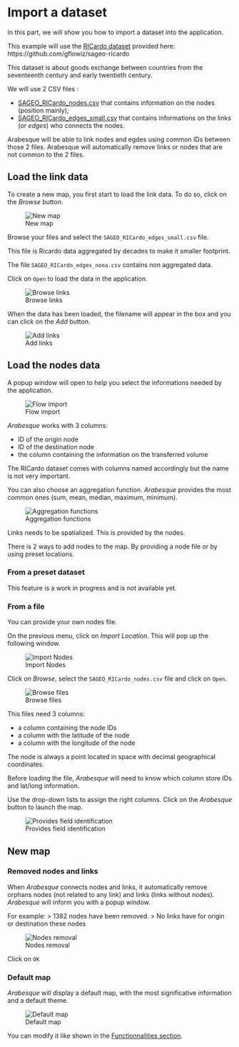 # Import a dataset

In this part, we will show you how to import a dataset into the application.

This example will use the [RICardo dataset](https://github.com/gflowiz/sageo-ricardo) provided here:
https://github.com/gflowiz/sageo-ricardo

This dataset is about goods exchange between countries from the seventeenth century and early twentieth century.

We will use 2 CSV files :

- [SAGEO_RICardo_nodes.csv](https://raw.githubusercontent.com/gflowiz/sageo-ricardo/master/SAGEO_RICardo_nodes.csv) that contains information on the nodes (position mainly);
- [SAGEO_RICardo_edges_small.csv](https://raw.githubusercontent.com/gflowiz/sageo-ricardo/master/SAGEO_RICardo_edges_small.csv) that contains informations on the links (or *edges*) who connects the nodes.

Arabesque will be able to link nodes and egdes using common IDs between those 2 files. Arabesque will automatically remove links or nodes that are not common to the 2 files.


## Load the link data

To create a new map, you first start to load the link data.
To do so, click on the *Browse* button.

![New map](images/functions/new_map/00_new_map.png)

Browse your files and select the `SAGEO_RICardo_edges_small.csv` file.

This file is Ricardo data aggregated by decades to make it smaller footprint.

The file `SAGEO_RICardo_edges_nona.csv` contains non aggregated data.

Click on `Open` to load the data in the application.

![Browse links](images/functions/new_map/01_load_links.png)

When the data has been loaded, the filename will appear in the box and you can click on the *Add* button.

![Add links](images/functions/new_map/02_add_links.png)

## Load the nodes data

A popup window will open to help you select the informations needed by the application.

![Flow import](images/functions/new_map/03_load_nodes.png)


*Arabesque* works with 3 columns:

- ID of the origin node
- ID of the destination node
- the column containing the information on the transferred volume

The RICardo dataset comes with columns named accordingly but the name is not very important.

You can also choose an aggregation function.
*Arabesque* provides the most common ones (sum, mean, median, maximum, minimum).

![Aggregation functions](images/functions/new_map/04_aggregation.png)


Links needs to be spatialized.
This is provided by the nodes.

There is 2 ways to add nodes to the map.
By providing a node file or by using preset locations.

### From a preset dataset

This feature is a work in progress and is not available yet.

### From a file

You can provide your own nodes file.

On the previous menu, click on *Import Location*.
This will pop up the following window.

![Import Nodes](images/functions/new_map/05_import_nodes.png)

Click on *Browse*, select the `SAGEO_RICardo_nodes.csv` 
file and click on `Open`.

![Browse files](images/functions/new_map/06_select_nodes_file.png)

This files need 3 columns:

- a column containing the node IDs
- a column with the latitude of the node
- a column with the longitude of the node

The node is always a point located in space with decimal geographical coordinates.

Before loading the file, *Arabesque* will need to know which column store IDs and lat/long information.

Use the drop-down lists to assign the right columns.
Click on the *Arabesque* button to launch the map.

![Provides field identification](images/functions/new_map/08_nodes_fields.png)

## New map
### Removed nodes and links

When *Arabesque* connects nodes and links, it automatically remove orphans nodes (not related to any link) and links (links without nodes).
*Arabesque* will inform you with a popup window.

For example:
> 1382 nodes have been removed. 
> No links have for origin or destination these nodes 

![Nodes removal](images/functions/new_map/09_nodes_removal.png)




Click on `OK`


### Default map

*Arabesque* will display a default map, with the most significative information and a default theme.

![Default map](images/functions/new_map/10_new_map.png)


You can modify it like shown in the [Functionnalities section](https://gflowiz.github.io/arabesque/functionnalities.html).